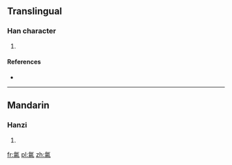 ==Translingual==

===Han character===
{{Han char|rn=84|rad=气|as=09|sn=13|four=|canj=人弓日一竹 (ONAMH)}}

# {{defn|Han|sort=气09}}

====References====
* {{Han ref|kx=0600.021|dkj=17074|hdz=32013.080|uh=6C31|ud=27697}}

----

==Mandarin==

===Hanzi===
{{cmn-hanzi|pin=[[niào]] ([[niao4]]), [[qiú]] ([[qiu2]]), [[yǎng]] ([[yang3]])|wg=niao<sup>4</sup>, ch'iu<sup>2</sup>, yang<sup>3</sup>}}

# {{defn|lang=cmn|sort=气09}}

[[fr:氱]]
[[pl:氱]]
[[zh:氱]]